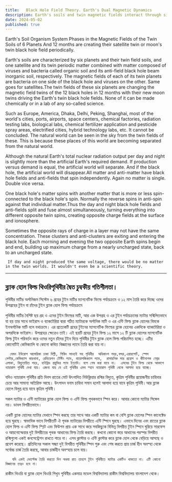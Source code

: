 ```yaml
---
title:   Black Hole Field Theory. Earth's Dual Magnetic Dynamics
description: Earth's soils and twin magnetic fields interact through six planets and their satellites, shaping organic and inorganic matter. This complex system challenges current science and chemical creation methods.
date: 2024-05-02
published: true
---
```


Earth's Soil Organism System Phases in the Magnetic Fields of the Twin Soils of 6 Planets And
12 months are creating their satellite twin or moon's twin black hole field periodically.

Earth's soils are characterized by six planets and their twin field soils, and one satellite and its twin periodic matter combined with matter composed of viruses and bacteria called organic soil and its anti-field black hole beam inorganic soil, respectively. The magnetic fields of each of its twin planets are bacteria on one side of the black hole and viruses on the other. Same goes for satellites.The twin fields of these six planets are changing the magnetic field twins of the 12 black holes in 12 months with their new moon twins driving the Earth's twin black hole fields. None of it can be made chemically or in a lab of any so-called science.

Such as Europe, America, Dhaka, Delhi, Peking, Shanghai, most of the world's cities, ports, airports, space centers, chemical factories, radiation testing labs, biological labs, chemical fertilizer application and pesticide spray areas, electrified cities, hybrid technology labs, etc. It cannot be concluded.  The natural world can be seen in the sky from the twin fields of these. This is because these places of this world are becoming separated from the natural world.

Although the natural Earth's total nuclear radiation output per day and night is slightly more than the artificial Earth's required demand. If production versus demand is equal, the artificial world will separate. And if the black hole, the artificial world will disappear.All matter and anti-matter have black hole fields and anti-fields that spin independently. Again no matter is single. Double vice versa.

One black hole's matter spins with another matter that is more or less spin-connected to the black hole's spin. Normally the reverse spins in anti-spin against that individual matter.Thus the day and night black hole fields and anti-fields split and fuse almost simultaneously, turning everything into different opposite twin spins, creating opposite charge fields at the surface and ionosphere.

Sometimes the opposite rays of charge in a layer may not have the same concentration. These clusters and anti-clusters are exiting and entering the black hole. Each morning and evening the two opposite Earth spins begin and end, building up maximum charge from a nearly uncharged state, back to an uncharged state.

     If day and night produced the same voltage, there would be no matter in the twin worlds. It wouldn't even be a scientific theory.

---
 
## ব্ল্যাক হোল ফিল্ড থিওরিপৃথিবীর দ্বৈত চুম্বকীয় গতিশীলতা।

পৃথিবীর মাটির অর্গানিজম সিস্টেম ৬ গ্রহের টুইন মাটির ম‍্যাগনেটিক ফিল্ডে পর্যায়ক্রমে ও
১২ মাস তৈরি করে দিচ্ছে ওদের উপগ্রহের টুইন বা চাঁদের টুইন ব্ল‍্যাক হোল ফিল্ড পর্যায়ক্রমে

পৃথিবীর মাটির বৈশিষ্ট ছয় গ্রহ ও এদের টুইন ফিল্ডের মাটি, আর এক উপগ্রহ ও এর টুইন পর্যায়ক্রমের ম‍্যাটার সন্মিলিতভাবে যা হয় তার সাথে ভাইরাস ও ব‍্যাকটেরিয়া দ্বারা গঠিত ম‍্যাটারকে অর্গানিক মাটি ও এর এন্টি ফিল্ড ব্ল‍্যাক হোলের বিমকে  ইনঅর্গানিক মাটি বলে যথাক্রমে। এর প্রত‍্যেকটি গ্রহের টুইনের ম‍্যাগনেটিক ফিল্ডের ব্ল‍্যাক হোলের একদিকে ব‍্যাকটেরিয়া ও অপরদিকে ভাইরাস। উপগ্রহের ক্ষেত্রেও তাই। এই ছয়টি গ্রহের টুইন ফিল্ড ১২ মাসে ১২ টি ব্ল‍্যাক হোলের ম‍্যাগনেটিক ফিল্ড টুইন পরিবর্তন করে ওদের নতুন চাঁদের টুইন দিয়ে পৃথিবীর টুইন ব্ল‍্যাক হোল ফিল্ড পরিচালিত হচ্ছে। এটির কোনোটিই কেমিক‍্যালি বা কোনো কথিত বিজ্ঞানের ল‍্যাবে তৈরি করা যায় না।
 
      যেমন ইউরোপ আমেরিকা ঢাকা দিল্লী, পিকিং সাংহাই সহ পৃথিবীর  অধিকাংশ শহর,বন্দর,এয়ারপোর্ট, স্পেস সেন্টার,কেমিক‍্যাল কারখানা, রেডিয়েশন টেস্টিং ল‍্যাব, বায়োলজিক‍্যাল ল‍্যাব,  রাসায়নিক সার প্রয়োগ ও কীটনাশক স্প্রের এলাকা, বিদ‍্যুতায়িত শহর, হাইব্রিড প্রযুক্তির ল‍্যাব ইত‍্যাদি। বলে শেষ করা যাবে না।  এসবের টুইন ফিল্ড থেকে আকাশে ন‍্যাচারাল পৃথিবী দেখা যায়। এজন‍্য যায় যে এই পৃথিবীর এসব স্হান ন‍্যাচারাল পৃথিবী থেকে আলাদা হয়ে যাচ্ছে।
  যদিও ন‍্যাচারাল পৃথিবীর প্রতি দিবস রাতের মোট উৎপাদিত  নিউক্লিয়ার রশ্মির বিদ‍্যুত,  কৃত্রিম পৃথিবীর প্রয়োজনীয় চাহিদার চেয়ে আর সামান‍্য অতিরিক্ত আছে। উৎপাদন বনাম চাহিদা সমান হলেই আলাদা হয়ে যাবে কৃত্রিম পৃথিবী।আর ব্ল‍্যাক হোলে বিলুপ্ত হয়ে যাবে কৃত্রিম পৃথিবী।

সকল ম‍্যাটার ও এন্টি ম‍্যাটারের ব্ল‍্যাক হোল ফিল্ড ও এন্টি ফিল্ড পৃথকভাবে স্পিন করে। আবার কোনো ম‍্যাটার সিঙ্গেল নয়। ডাবল বিপরীতভাবে।

একটি ব্ল‍্যাক হোলের ম‍্যাটার যেখানে স্পিন করছে তার সাথে আর একটি ম‍্যাটার কম বা বেশি  ব্ল‍‍্যাক হোলের স্পিন কানেক্টেড হয়ে ঘুরছে। স্বাভাবিক ভাবে বিপরীতটি ঐ পৃথক ম‍্যাটারের বিপরীতে এন্টি স্পিনে ঘুরছে। এভাবে দিনের এবং রাতের ব্ল‍্যাক হোল ফিল্ড ও এন্টি ফিল্ড স্প্লিট এবং ফিউশন প্রায় এক সাথে করে সবকিছুকে বিভিন্ন বিপরীত টুইন স্পিনে ঘুরিয়ে সারফেস ও আয়নোস্ফেয়ার দুই বিপরীতের পৃথক আধানের ফিল্ড তৈরি করছে। কখনো কোনো স্তরে আধানের পরস্পর বিপরীত রশ্মিগুলো একই কনসেন্ট্রেশন রাখতে পারে না। এসব ক্লাস্টার ও এন্টি ক্লাস্টার করে ব্ল‍্যাক হোল থেকে বেড়িয়ে আসছে ও প্রবেশ করেছে। প্রতিদিনের সকাল সন্ধ‍্যা দুই বিপরীত পৃথিবীর স্পিন শুরু এবং শেষ করতে প্রায় চার্জ হীন অবস্হা থেকে সর্বোচ্চ চার্জ তৈরি করছে, আবার চার্জহীন অবস্হায় চলে যায়।

       যদি একই ভোল্টেজ তৈরি করতো দিন অথবা রাত তাহলে টুইন পৃথিবীতে ম‍্যাটার একটিও থাকতো না। এটি কোনো বিজ্ঞানের তত্বও হবে না।

রাকীম থিওরি বা ব্ল‍্যাক হোল থিওরি শিখুন পৃথিবীর একমাত্র মডেল বিশ্ববিদ্যালয় রাকীম বিশ্ববিদ্যালয় বাংলাদেশ থেকে।
